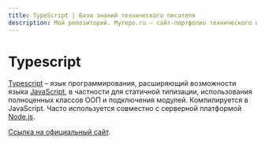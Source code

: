 ```yaml
---
title: TypeScript | База знаний технического писателя
description: Мой репозиторий. Myrepo.ru – сайт-портфолио технического писателя
---
```


# Typescript

[Typescript]('https://ru.wikipedia.org/wiki/TypeScript') – язык программирования, расширяющий возможности языка [JavaScript](./javascript.mdx), в частности для статичной типизации, использования полноценных классов ООП и подключения модулей. Компилируется в JavaScript. Часто используется совместно с серверной платформой [Node.js](./nodejs.mdx). 

[Ссылка на официальный сайт](http://www.typescriptlang.org).